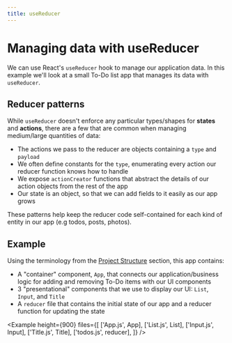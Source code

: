 ```yaml
---
title: useReducer
---
```



# Managing data with useReducer

We can use React's `useReducer` hook to manage our application data. In this example we'll look at a small To-Do list app that manages its data with `useReducer`.

## Reducer patterns

While `useReducer` doesn't enforce any particular types/shapes for **states** and **actions**, there are a few that are common when managing medium/large quantities of data:

- The actions we pass to the reducer are objects containing a `type` and `payload`
- We often define constants for the `type`, enumerating every action our reducer function knows how to handle
- We expose `actionCreator` functions that abstract the details of our action objects from the rest of the app
- Our state is an object, so that we can add fields to it easily as our app grows

These patterns help keep the reducer code self-contained for each kind of entity in our app (e.g todos, posts, photos).

## Example

Using the terminology from the [Project Structure](/app/project_structure) section, this app contains:

- A "container" component, `App`, that connects our application/business logic for adding and removing To-Do items with our UI components
- 3 "presentational" components that we use to display our UI: `List`, `Input`, and `Title`
- A `reducer` file that contains the initial state of our app and a reducer function for updating the state

<Example
  height={900}
  files={[
    ['App.js', App],
    ['List.js', List],
    ['Input.js', Input],
    ['Title.js', Title],
    ['todos.js', reducer],
  ]}
/>
